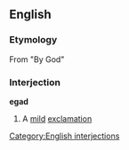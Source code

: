 ==English==
===Etymology===
From {{E.}} "By God"
===Interjection===
[[Category:English interjections]]
'''egad'''
# A [[mild]] [[exclamation]]